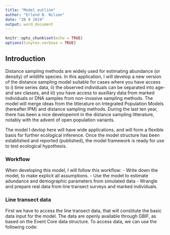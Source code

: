 ```yaml
---
title: "Model outline"
author: "Erlend B. Nilsen"
date: "20 9 2019"
output: word_document
---
```


```r
knitr::opts_chunk$set(echo = TRUE)
options(tinytex.verbose = TRUE)
```

## Introduction

Distance sampling methods are widely used for estimating abundance (or density) of wildlife species. In this application, I will develop a new version of the distance sampling model suitable for cases where you have access to i) time series data, ii) the observed individuals can be separated into age- and sex classes, and iii) you have access to auxillary data from marked individuals or DNA samples from non-invasive sampling methods. The model will merge ideas from the litterature on Integrated Population Models (hereafter IPM) and distance sampling methods. During the last ten year, there has been a nice developemnt in the distance sampling litterature, notably with the advent of open population variants. 

The model I devlop here will have wide applications, and will form a flexible basis for further ecological inference. Once the model structure has been established and reported (published), the model framework is ready for use to test ecological hypothesis.  

### Workflow
When developing this model, I will follow this workflow: 
- Write down the model, to make explicit all assumptions. 
- Use the model to estimate adundance and demographic parameters from simulated data
- Wrangle and prepare real data from line transect surveys and marked individuals. 





### Line transect data

First we have to access the line transect data, that will constitute the basic data input for the model. The data are openly available through GBIF, as based on the Event Core data structure. To access data, we can use the following code: 


```r




```







